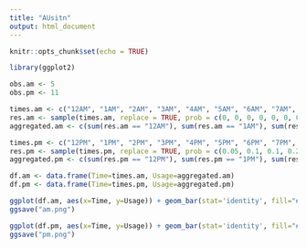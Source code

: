 ---
title: "AUsitn"
output: html_document
---

```{r setup, include=FALSE}
knitr::opts_chunk$set(echo = TRUE)
```

```{r}
library(ggplot2)

obs.am <- 5
obs.pm <- 11

times.am <- c("12AM", "1AM", "2AM", "3AM", "4AM", "5AM", "6AM", "7AM", "8AM", "9AM", "10AM", "11AM")
res.am <- sample(times.am, replace = TRUE, prob = c(0, 0, 0, 0, 0, 0, 0, 0.2, 0.35, 0.3, 0.4, 0.1))
aggregated.am <- c(sum(res.am == "12AM"), sum(res.am == "1AM"), sum(res.am == "2AM"), sum(res.am == "3AM"), sum(res.am == "4AM"), sum(res.am == "5AM"), sum(res.am == "6AM"), sum(res.am == "7AM"), sum(res.am == "8AM"), sum(res.am == "9AM"), sum(res.am == "10AM"), sum(res.am == "11AM"))

times.pm <- c("12PM", "1PM", "2PM", "3PM", "4PM", "5PM", "6PM", "7PM", "8PM", "9PM", "10PM", "11PM")
res.pm <- sample(times.pm, replace = TRUE, prob = c(0.05, 0.1, 0.1, 0.2, 0.2, 0.15, 0.1, 0.1, 0, 0, 0, 0))
aggregated.pm <- c(sum(res.pm == "12PM"), sum(res.pm == "1PM"), sum(res.pm == "2PM"), sum(res.pm == "3PM"), sum(res.pm == "4PM"), sum(res.pm == "5PM"), sum(res.pm == "6PM"), sum(res.pm == "7PM"), sum(res.pm == "8PM"), sum(res.pm == "9PM"), sum(res.pm == "10PM"), sum(res.pm == "11PM"))

df.am <- data.frame(Time=times.am, Usage=aggregated.am)
df.pm <- data.frame(Time=times.pm, Usage=aggregated.pm)
```

```{r}
ggplot(df.am, aes(x=Time, y=Usage)) + geom_bar(stat='identity', fill="#f6ec64") + theme_light() + coord_polar(start=285/57.2957795, clip="off") + theme(axis.text.y=element_blank(), axis.ticks.y=element_blank(), axis.title.x=element_text(size=20, face="bold"), axis.text.x = element_text(size=18, face="bold"), panel.border = element_blank()) + xlab("Outbursts AM")+ ylab("")
ggsave("am.png")
```
```{r}
ggplot(df.pm, aes(x=Time, y=Usage)) + geom_bar(stat='identity', fill="#ff9e03") + theme_light() + coord_polar(start=285/57.2957795, clip="off") + theme(axis.text.y=element_blank(), axis.ticks.y=element_blank(), axis.title.x=element_text(size=20, face="bold"), axis.text.x = element_text(size=18, face="bold"), panel.border = element_blank()) + xlab("Outbursts AM")+ ylab("")
ggsave("pm.png")
```
